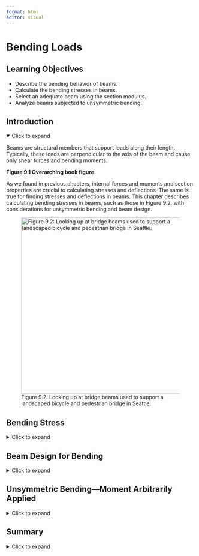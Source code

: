 ```yaml
---
format: html
editor: visual
---
```


# Bending Loads {#sec-bending-loads}

::: {.callout-note icon="false"}
## Learning Objectives

-   Describe the bending behavior of beams.
-   Calculate the bending stresses in beams.
-   Select an adequate beam using the section modulus.
-   Analyze beams subjected to unsymmetric bending.
:::

## Introduction {.unnumbered}

<details open>

<summary>Click to expand</summary>

Beams are structural members that support loads along their length. Typically, these loads are perpendicular to the axis of the beam and cause only shear forces and bending moments.

**Figure 9.1 Overarching book figure**  

As we found in previous chapters, internal forces and moments and section properties are crucial to calculating stresses and deflections. The same is true for finding stresses and deflections in beams. This chapter describes calculating bending stresses in beams, such as those in Figure 9.2, with considerations for unsymmetric bending and beam design.

![Figure 9.2: Looking up at bridge beams used to support a landscaped bicycle and pedestrian bridge in Seattle.](images/CH9%20PNGs/Figure%209.2.jpg){fig-align="center" width="470"}

</details>

## Bending Stress {#sec-9.1}

<details>

<summary>Click to expand</summary>

This section will discuss bending behavior of straight, symmetric, homogeneous beams. This section will be limited to beams that have a cross section that is symmetric with an axis and the bending moment is around an axis that is perpendicular to the axis of symmetry. Examine the initially unaltered beam depicted in Figure 9.3, characterized by a rectangular cross-section, and annotated with both horizontal and vertical grid lines.

![Figure 9.3: An unloaded beam with a rectangular cross-section.](images/CH9%20PNGs/Figure%209.3.png){fig-align="center" width="278"}

Upon the application of a bending moment, the tendency emerges to deform these lines, conforming to the pattern illustrated in Figure 9.4. Observe the curvature of the horizontal lines, and note that the vertical lines, while maintaining straightness, undergo a rotation. The application of a bending moment induces stretching in the material at the bottom section of the bar and compression in the material at the top section. As a result, within the transitional zone between these two regions, there exists a surface known as the **neutral surface**, where the horizontal fibers of the material experience no change in length (no compression or tension). When viewed on a cross-section, the neutral surface appears as a horizontal line known as the **neutral axis**.

![Figure 9.4: The deformation of the beam in Figure 9.3 when subjected to a symmetric bending moment.](images/CH9%20PNGs/Figure%209.4.png){fig-align="center" width="281"}

We can make a similar observation when a kids toy undergoes bending as shown in Figure 9.5. This toy is subjected to a bending moment in the opposite direction of the beam in Figure 9.4, this will switch the behavior of the top and the bottom surfaces. Notice in Figure 9.5 the fibers at the top are pulled apart while the bottom surface fibers are pushed together.

![Figure 9.5: The distortion of a kid's toy when undergoing bending.](images/CH9%20PNGs/Figure%209.5.jpg){fig-align="center" width="322"}

We can take this knowledge about deformations due to bending and apply it to the failure of the column in Figure 9.6. Notice that the column was fixed at the base and was subjected to a transverse force that caused failure. The fibers on the right side of the column failure point were pulled apart while the fibers on the left side of the column failure point were compressed.

![Figure 9.6: Column failure due to bending.](images/CH9%20PNGs/Figure%209.6.jpg){fig-align="center" width="407"}

We will make the following assumptions about deformations due to bending:

-   There must be a neutral surface parallel to both the upper and lower surfaces, where the length remains constant.

-   Throughout the deformation, all cross sections of the beam remain plan and perpendicular to the longitudinal axis.

-   The cross section will keep it's shape, we will ignore the Poisson effects discussed in chapter 4 of this text.

![Figure 9.7: Element in beam bending.](images/CH9%20PNGs/Figure%209.7.png){fig-align="center" width="327"}

To understand bending stress in a beam subjected to arbitrary loads, examine a small element extracted from the beam in Figure 9.7. The derivation of the bending strain equation remains unaffected by the beam type or specific loads. Remember the fundamental definition of normal strain:

$$
\varepsilon=\frac{\delta}{L}
$$

We can use this to calculate the normal strain along AB in our beam.

$$
\varepsilon=\frac{\overline{A^{\prime} B^{\prime}}-\overline{A B}}{\overline{A B}}
$$

Distance y is measured relative to the neutral surface and is positive above the neutral surface and negative below. Prior to bending, the line AB is the same length at all values of y. However, when bending occurs, the length of A'B' varies. The length A'B' experiences a reduction in length as the section moves farther above the neutral surface, and conversely, it undergoes an increasing extension below the neutral surface. By definition, the length of the neutral surface doesn't change and remains the same as length AB. We can describe the lengths AB and A'B' using the radius of curvature (ρ) and the differential angle (dθ) shown in Figure 9.7.

$$
\begin{gathered}
\overline{A B}=\rho d \theta \\
\overline{A^{\prime} B^{\prime}}=(\rho-y) d \theta
\end{gathered}
$$

We can now substitute these lengths into our strain equation:

$$
\varepsilon=\frac{(\rho-y) d \theta-\rho d \theta}{\rho d \theta}
$$

Simplifying

$$
\begin{gathered}
\varepsilon=\frac{\rho d \theta-y d \theta-\rho d \theta}{\rho d \theta} \\
\varepsilon=\frac{-y d \theta}{\rho d \theta} \\
\varepsilon=-\frac{y}{\rho}
\end{gathered}
$$

This relationship shows us that the longitudinal strain, ε, varies lineraly with the distance, y, from the neutral surface. The maximum stress occurs at the outermost fibers, extreme top and bottom of the section. We call this maximum distance from the netrual surface, c. We can now write a relationship for the maximum absolute value of the strain, ε~m~.

$$
\begin{gathered}
\frac{\varepsilon}{\varepsilon_{\max }}=-\frac{y / \rho}{c / \rho} \\
\varepsilon=-\left(\frac{y}{c}\right) \varepsilon_{\max }
\end{gathered}
$$

Assuming that our material behaves in a linearly elastic manner, we can use Hooke's Law, $\sigma = E \epsilon$, to rewrite the strain relationship above into a relationship of stresses:

$$
\sigma=-\left(\frac{y}{c}\right) \sigma_{\max }
$$

Therefore, similar to the variation in normal strain, normal stress, σ, will fluctuate from zero at the neutral surface to a maximum value, σ~max~, at a distance c from the neutral surface as shown in Figure 9.8.

![Figure 9.8: Bending stress variation.](images/CH9%20PNGs/Figure%209.8.png){fig-align="center" width="338"}

To determine the position of the neutral surface, we necessitate the condition where the resultant force generated by the stress distribution across the cross-sectional area is equal to zero.

$$
0=\int_A F_{\text {resultant }}=\int_A \sigma d A
$$

We can now substitute our previous relationship between stress and distance from neutral axis.

$$
\begin{aligned}
& 0=\int_A-\left(\frac{y}{c}\right) \sigma_{\max } d A \\
& 0=-\frac{\sigma_{\max }}{c} \int_A y d A
\end{aligned}
$$

Since $-\frac{\sigma_{\max }}{c}$ does not equal zero we are left with:

$$
0=\int_A y d A
$$

This integral represents the first moment of area, as discussed in section 8.1. This equation indicates that the first moment of the cross-section about its neutral axis must be zero. Recall that the location of the centroid was determined by $\bar{y}=\frac{\int_A y d A}{A}$. Consequently, for a member experiencing pure bending and as long as the stresses remain within the elastic range, the neutral axis traverses through the centroid of the section since $\bar{y}$ (the distance from the neutral axis to the centroid) is zero.

We can ascertain the stress in the beam by setting the moment M equal to the moment produced by the stress distribution around the neutral axis.

$$
d M=y d F
$$

Since

$$
d F=\sigma d A
$$

We can write

$$
\begin{gathered}
M=\int_A y d F=\int_A y(\sigma d A)=\int_A y\left(-\frac{y}{c} \sigma_{\max }\right) d A \\
M=\frac{\sigma_{\max }}{c} \int_A y^2 d A
\end{gathered}
$$

You might notice that the integral, $\int_A y^2 d A$, represents the moment of inertia, or second moment of area, of the cross-sectional area about the neutral axis. We will denote the moment of inertia with **I**. This topic was covered in Section 8.2 of this text if you need a review.

Rearranging the previous equation to obtain the **flexure formula**:

$$
\sigma_{\max }=\frac{M c}{I}
$$

Where:

σ~max~ = the maximum normal stress in the beam, note that a complete description includes magnitude, units, tension, or compression \[Pa, psi\]

M = the internal moment calculated about the neutral axis of the cross section, determined from method of sections or shear and moment diagrams \[N·m, lb·in.\]

c = the perpendicular distance from the neutral axis to the point the farthest away from the neutral axis \[m, in.\]

I = the moment of inertial or second moment of area about the neutral axis \[m^4^, in.^4^\]

We know from previous derivation that:

$$
\sigma=-\left(\frac{y}{c}\right) \sigma_{\max }
$$

we can rearrange to provide the following relationship:

$$
\frac{\sigma_{\max }}{c}=-\frac{\sigma}{y}
$$

We can determine a similar flexure formula to calculate the bending stress at any point along the cross section:

$$
\sigma=-\frac{M y}{I}
$$

Similar to chapter 2, when reporting normal stress you include if that stress is in tension or compression. During the derivation, we used a beam that was bending concave upwards. In chapter 7 we indicated that this type of moment was considered positive. This leads to compression above the neutral axis and tension below. The inverse is true when the beam is subjected to negative bending moment as shown in Figure 9.9.

![Figure 9.9: Bending stress sign convention.](images/CH9%20PNGs/Figure%209.9.png){fig-align="center" width="499"}

::: {#example-9.1 .callout-tip collapse="true" icon="false"}
## Example 9.1

A beam with the shown cross section is subjected to a positive moment of 50 k-in. Calculate the normal stress at the top, bottom, and interface between flange and web.

![](images/CH9%20PNGs/Example%209.1%20part%201.png){fig-align="center" width="292"}

::: {.callout-tip collapse="true" icon="false"}
## Solution

We first start with the internal moment, this is a given in the problem statement to be +50k-in. Positive moment indicates that the beam is bending concave up, compression above the neutral axis and tension below.

![](images/CH9%20PNGs/Example%209.1%20part%202.png){fig-align="center" width="267"}

We next need to determine the beam properties—centroid and moment of inertia. Since this is not a standard shape and the shape is not symmetric in the y direction, we will need to calculate this by hand. We cover this shape in detail in chapter 8.

![](images/CH9%20PNGs/Example%209.1%20part%203.png){fig-align="center" width="270"}

| Shape | $A {~(in.^2})$ | $\bar{y}{~(in.})$ | $A\bar{y}{~(in.^3})$     | $I_x{~(in.^4})$ | $d_y{~(in.})$ | $I_x+Ad_y^2{~(in.^4})$ |
|-------|----------------|-------------------|--------------------------|-----------------|---------------|------------------------|
| 1     | 13.5           | 2.25              | 30.375                   | 22.78125        | 1.5           | 53.15625               |
| 2     | 13.5           | 5.25              | 70.875                   | 2.53125         | 1.5           | 32.90625               |
|       | $\sum A$ = 27  |                   | $\sum A\bar{y}$ = 101.25 |                 |               | $\sum I_{x}$ = 86.0625 |

$$
\begin{aligned}
\bar{Y}=\frac{101.25{~in.^3}}{27{~in.^2}} & =3.75{~in.}~~\text{from bottom} \\
& =2.25{~in.}~~\text{from top} \\
\end{aligned}
$$

There are three parts to this problem that change the y value. We will start with calculating the stress at the top of the section, using the flexure formula:

$$
\sigma_{t o p}=-\frac{M y}{I}
$$

Before we plug in our values, we need to ensure that the units are consistent.

-   $M = 50{~kip}\cdot{in.}$

-   $y = 2.25{~in.}$

-   $I = 86.0625{~in.^4}$

Since all units are in kips and inches, we are going to plug into our flexure formula:

$$
\sigma_{top}=-\frac{(50{~kip}\cdot{in.})(2.25{~in.})}{86.0625{~in.}^4}=-1.31{~ksi}
$$

For a complete answer we need to include magnitude, units, and tension or compression. The magnitude is 1.31, the units will be kips/in^2^ or ksi. To determine the tension or compression we will look at the sign of the internal moment and where along the section we are calculating the bending stress. In our example the moment is positive, and we calculate the stress at the top of the section our answer will be in compression.

![](images/CH9%20PNGs/Example%209.1%20part%204.png){fig-align="center" width="268"}

$$
\sigma_{top}=1.31{~ksi}~(C)
$$

Note that, as long as we are careful to use the correct signs for M and y (both positive in this case), the answer will also come out with the correct sign (negative in this case which indicates compression).

We will now calculate the normal stress at the bottom of the beam. The only quantity that changes is the y value -- we will now use the distance from the neutral axis to the bottom of the beam (3.75 in).

$$
\sigma_{btm}=-\frac{(50{~kip}\cdot{in.})(-3.75{~in.})}{86.0625{~in.}^4}=2.18{~ksi}
$$

The moment is positive, so the beam bends concave up, anything below the neutral axis is in tension.

$$
\sigma_{btm}=2.18{~ksi}~(T)
$$

This again works mathematically as long as we use the correct positive sign for the M and negative sign for y (since the point of interest is below the neutral axis). The answer comes out positive, indicating tension and matching our expectation.

Finally, we can calculate the normal stress at the junction of the flange and the web. We will need to find the distance from the neutral axis the flange web junction.

![](images/CH9%20PNGs/Example%209.1%20part%205.png){fig-align="center" width="324"}

![](images/CH9%20PNGs/Example%209.1%20part%206.png){fig-align="center" width="449"}

$$
\sigma_{F / w}=-\frac{(50{~kip}\cdot{in.})(0.75{~in.})}{86.0625{~in.}^4}=-0.436{~ksi}
$$

Since the flange web junction is above the neutral axis and our beam is subjected to positive moment, our bending stress will be in compression.

$$
\sigma_{F/w}=0.436{~ksi}~(C)
$$
:::
:::

::: {#example-9.2 .callout-tip collapse="true" icon="false"}
## Example 9.2

Calculate the maximum tensile and maximum compressive bending stress in the beam shown below.

![](images/clipboard-1391458310.png){fig-align="center" width="364"}

![](images/clipboard-1969407560.png){fig-align="center" width="370"}

::: {.callout-tip collapse="true" icon="false"}
## Solution

The first step is to find the internal forces in the beam so that we can find the maximum positive and negative moments. The best way to do this is to draw the moment diagram. We did this in detail in Example 7.3.

![](images/clipboard-191172276.png){fig-align="center" width="366"}

We can see that the maximum positive moment is 37.125 kN·m and the maximum negative moment is 30 kN·m.

We next need to determine the beam's geometric properties—centroid and moment of inertia. Since this is not a standard shape and the shape is not symmetric in the y direction, we will need to calculate this by hand. We covered this shape in detail in Example 8.2 \[text - link to centroid and moment of inertia example in ch 8\]

![](images/CH9%20PNGs/Example%209.2%20part%205.png){fig-align="center" width="360"}

Find centroid ($\bar{x} = 0$ due to symmetry).

| Shape | $A{~(mm}^2)$      | $\bar{y}{~(mm})$ | $A\bar{y}{~(mm^3})$         |
|-------|-------------------|------------------|-----------------------------|
| 1     | 4,000             | 20               | 80,000                      |
| 2     | 2,800             | 110              | 308,000                     |
| 3     | 7,200             | 200              | 1,440,000                   |
|       | $\sum A$ = 14,000 |                  | $\sum A\bar{y}$ = 1,888,000 |

$\bar{Y}=130.6{~mm}~~\text{from bottom}$

| Shape | $I_x{~(mm^4})$ | $d_y{~(mm})$ | $I_x+Ad_y^2{~(mm^4)}$   |
|-------|----------------|--------------|-------------------------|
| 1     | 533,333        | 110.57       | 49,436,233              |
| 2     | 4,573,333      | 20.57        | 5,758,083               |
| 3     | 960,000        | 69.43        | 35,667,779              |
|       |                |              | I~x~ = 90,862,095 mm^4^ |

The positive bending moment will cause compression at the top of the cross-section and tension at the bottom. The negative bending moment will cause tension at the top and compression at the bottom. It's not obvious by inspection which of these two tensile stresses will be larger, nor which of the two compressive stresses will be larger. We should calculate all four to compare.

Before we plug in our values, we need to ensure that the units are consistent so we will change everything to Newtons and meters.

-   M~pos~ = 37.125 kN·m = 37.125 x 10^3^ N·m

-   M~neg~ = 30 kN·m = 30 x 10^3^ N·m

-   y~top~ = 89.43 mm = 0.08943 m

-   y~btm~ = 130.57 mm = 0.13057 m

-   I~x~ = 90,862,095 mm^4^ = 90.862095 x 10^-6^ m^4^

We will start with calculating the stress at the top and bottom of the section due to the maximum positive moment, using the flexure formula:

$$ \sigma=-\frac{M y}{I} $$

![](images/CH9%20PNGs/Example%209.2%20part%206.png){fig-align="center" width="278"}

$$ \sigma_{top/pos}=-\frac{\left(37.125 \times 10^3{~N}\cdot{m}\right)(0.0893 {~m})}{90.86 \times 10^{-6}{~m}^4}=-36.49{~MPa~(C)} $$

$$ \sigma_{btm/pos}=-\frac{\left(37.125\times10^3{~N}\cdot{m}\right)(-0.13057{~m})}{90.86 \times 10^{-6}{~m}^4}=53.35{~MPa}{~(T)} $$

Now we can do something similar for the maximum negative bending stress.

![](images/CH9%20PNGs/Example%209.2%20part%207.png){fig-align="center" width="262"}

$$ \sigma_{top/neg}=-\frac{\left(-30 \times 10^3{~N}\cdot{m}\right)(0.0893{~m})}{90.86 \times 10^{-6}{~m}^4}=29.48{~MPa~(T)} $$

$$ \sigma_{btm/neg}=-\frac{\left(-30 \times 10^3 \mathrm{~N}\cdot{m}\right)(-0.13057{~m})}{90.86 \times 10^{-6}{~m}^4}=-43.11{~MPa}~{(C)} $$

The overall maximum tensile stress for this beam occurs at the bottom of the section due to positive moment, 53.35 MPa (T). The overall maximum compressive stress (43.11 MPa (C)) also occurs at the bottom of the section in a different part of the beam, but is due to the negative moment.
:::
:::

For many situations the overall largest stress would be sufficient. However, there are materials that behave differently depending on whether they are subjected to tensile or compressive stress. Concrete is a good example of this, as it is relatively strong against compressive stresses but very weak against tensile stresses. Steel rebar is placed inside concrete members to support the tensile stresses as shown in Figure 9.10. At this point in your engineering career it is good practice to report both the maximum tensile and compressive stresses at each critical point on the beam.

![Figure 9.10: The end of the prestressed concrete beam showing the prestressing steel and rebar](images/figure%209.10%20(needs%20replacement).jpg){fig-align="center" width="493"}

::: callout-warning
## Step-by-step: Calculating Bending Stress

1.  Determine the **internal moment** at the point to which you want to calculate the bending stress. If you know the point along the length of the beam that you are investigating, then you can cut a section and apply equilibrium equations to determine this moment. If you need to find the maximum bending stress then draw the moment diagram to find the maximum internal moment. (Review of this is in chapter 7 of this text).
2.  Determine the section properties of the beam. This will require knowing the location of the **centroid**, **neutral axis**, and the **moment of inertia**. (Review of this is in Chapter 8 of this text or a table listing values of I for selected common shapes is in the Appendix.)
3.  Identify the specific **location on the section** for which you are computing the normal stress, y (or c, if you are calculating the maximum normal stress.)
4.  Ensure that the units of M, I, and y (or c) are consistent then use one of the flexure formulas to calculate bending stress. Ensure that the result contains the magnitude, units, and tension or compression.
:::

</details>

## Beam Design for Bending {#sec-9.2}

<details>

<summary>Click to expand</summary>

Frequently, beam design is governed by the bending moment. In this section, we will leverage our understanding of bending stress to design beams capable of withstanding their applied internal moments. We will design two common categories of beams. We'll start with rolled steel beams of varying cross sections. You can find a sampling of these standard shapes in Appendix A of this text. We'll then discuss rectangular cross-sections, which are common for timber beams.

A safe design requires that the allowable stress of the material used is greater than the stress due to the loading. When we design a structure, we need to know what the material properties are so that we can produce safe designs. In the flexure equation for maximum bending stress, $\sigma_m=\frac{M_{\max } c}{I}$, there are four variables: σ~m~, M~max~, c, and I. We will start with the allowable stress of the material, σ~all~, and use the \|M~max~\| derived from the loading condition. What is left are section properties, I, and c. For standard shapes these are combined into one variable, section modulus (S):

$$
S=\frac{I}{c}
$$

We can substitute this value into the flexure formula and rearrange for S~min~—the minimum allowable value of the section modulus for the beam:

$$
S_{\text {min }}=\frac{\left|M_{\max }\right|}{\sigma_{\text {all }}}
$$

### Design of Standard Steel Sections

As long as we design our beam such that its section modulus is larger than S~min~, the beam is guaranteed not to fail due to bending stress. Rolled steel beams tend to have relatively complex cross-sections with multiple dimensions that can be varied in order to alter its section modulus and therefore its resistance to bending stress. Designing each dimension individually would be time consuming and it would be costly to manufacture a unique beam for every loading condition. Instead, beams are mass produced in standard sizes and engineers simply select the most appropriate beam for their specific need. There will be many standard steel shapes that will satisfy this equation, meaning they will be safe. Engineering is determining which of the shapes that work you will use. Often there are many criteria that you will need to consider. In this section we will use cost to determine the shape. Steel beams are priced by their weight, the higher the weight the more expensive. To choose the most economical shape, we will choose the shape with the smallest weight (smallest cross-sectional area).

There are basic structural steel shapes that have standardized cross sectional dimensions. W shapes (standing for Wide Flange) are often used for beam design as they have an efficient cross section. Figure 9.11 is a sample of the beam table in the Appendix.

**Figure 9.11: Portion of the W Section table from Appendix A**

Each beam has a designation that gives us quick information about the section, see Figure 9.12.

![Figure 9.12: Description of the Shape designation in U.S. Customary Units.](images/CH9%20PNGs/Figure%209.12.png){fig-align="center" width="368"}

Notice in the sample beam section table in Figure 9.11 they are all W shapes and grouped by approximate height (first number). Within each height grouping the shapes are arranged from lightest to heaviest (second number) when going from the bottom to top of the height grouping. For each standard shape in this table the cross-sectional area, depth (height), flange and web dimensions, moment of inertia in the x and y directions, section modulus, in the x and y direction, and the radius of gyration in the x and y directions (this is a geometric property related to buckling, we will use this in chapter 15 of this text) are given.

In certain instances, the selection of a section might be constrained by factors such as the permissible depth of the cross-section or the allowable deflection of the beam. This discussion is limited to materials that behave the same in tension and compression. If this is not the case (such as when you use concrete), then you may need to check multiple points along the length of the beam. Additionally, if the section is not symmetric about the neutral axis, the maximum tensile and compressive stresses may not occur at the point where M is max or min. Lastly, this procedure only considers bending stresses. Although bending stresses do control the design of most beams, there are instances where shear or deflection will control. We will discuss this more in chapter 11 in this text.

::: {#example-9.3 .callout-tip collapse="true" icon="false"}
## Example 9.3

Knowing that the allowable normal stress for the steel used is 24 ksi, select the most economical wide-flange beam to support the loading shown.

![](images/CH9%20PNGs/Example%209.3%20part%201.png){fig-align="center" width="364"}

::: {.callout-tip collapse="true" icon="false"}
## Solution

The first step is to find the internal forces in the beam, we will start by calculating the reactions.

![](images/CH9%20PNGs/Example%209.3%20part%202.png){fig-align="center" width="365"}

$$
\begin{aligned}
\sum& F_x =A_x =0\\
\sum& M_A =-8{~kips}(5{~ft})+5{~kips}(11{~ft})-(3\frac{kips}{ft}*6{~ft})(17{~ft})+B_y(20{~ft})=0 \\
&B_y =14.55{~kips} \\
\sum& F_y=A_y-8{~kips}+5{~kips}-(3\frac{kips}{ft})*6{~ft})+14.55{~kips}=0 \\
&A_y=6.45{~kips}
\end{aligned}
$$

Now that we have the reactions, we can build the shear diagram. We will start on the left side and go up the reaction at support A, 6.45 kips. We will continue along the beam following the loads to finish the shear diagram.

![](images/CH9%20PNGs/Example%209.3%20part%203.png){fig-align="center" width="352"}

To build the moment diagram we will calculate the area under the curve from the shear diagram using geometry. We will calculate the area of three rectangles and two triangles.

$$
\begin{aligned}
& A_1=(6.45)(5)=32.25 \\
& A_2=(1.55)(6)=9.3 \\
& A_3=(3.45)(3)=10.35 \\
& \frac{18}{6}=\frac{3.45}{x} \quad \therefore \text{ x}=1.15 \text{ ft, } \text{ y}=6-1.15=4.85 \text{ ft} \\
& A_4=\frac{1}{2}(1.15)(3.45)=1.98 \\
& A_5=\frac{1}{2}(4.85)(1455)=35.28 \\
&
\end{aligned}
$$

From the moment diagram we can see that \|M~max~\| = 35.28 kip\*ft. We will use this value and σ~all~ = 24 ksi (given in the problem statement) to calculate the minimum section modulus needed, *S~min~*.

$$
\begin{aligned}
& S_{min}=\frac{|M_\text{max}|}{\sigma_\text{all}} \\
& S_{min}=\frac{(35.28{~kip}\cdot{ft})(12\frac{in.}{ft})}{24{~ksi}} \\
& S_{min}=17.64{~in}^3
\end{aligned}
$$

Now that we know the minimum section modulus needed for this beam, we will go to the standard beam table in Appendix A. Focusing on the S~x~ column, we will start at the bottom of the table and choose one shape from each height section that is applicable.

For our beam, the following sections will be adequate for bending:

-   W8 x 21

-   W10 x 19

-   W12 x 22

-   W14 x 22

We didn't choose any from the W4, W5, and W6 groupings because none of these beams have a section modulus greater than 17.64 in^3^. We also didn't continue with groupings greater than W14 because those sections are far larger than what we need as noted by the weight (second number in the designation).

Now we will choose the most economical beam by comparing the last number in the designation, as this represents the weight per foot of the beam. The most economical section for this material and loading is the **W10 x 19**. This beam weighs 19 lb/ft and is the lightest of the beams we identified.
:::
:::

::: callout-warning
## Step-by-step: Most Economical Beam Design (standard shapes)

1.  Establish the allowable stress, σ~all~, value of sigma for the chosen material by referring to a table of material properties or consulting design specifications. Proceed with the following steps assuming that σ~all~ is the same for tension and compression.
2.  Determine the maximum absolute value of the bending moment \|M~max~\| **i**n the beam by drawing the shear force and bending moment diagrams. (Review of this is in chapter 7 of this text).
3.  Calculate the minimum allowable value of the section modulus using this equation: $S_{\text {min }}=\frac{\left|M_{\max }\right|}{\sigma_{\text {all }}}$
4.  For a rolled steel beam, refer to the relevant table in the Appendix. Among the accessible beam sections, focus solely on those with a section modulus surpassing the minimum value calculated in step 3, S **≥** S~min~. Start at the bottom of the table and select one beam in each height section (if applicable). Then from this short list, choose the section with the smallest weight per unit length, as it represents the most economical option for which S **≥** S~min~. It's essential to note that this choice may not necessarily correspond to the section with the smallest S value.
:::

### Design of Rectangular Sections

Rectangular cross-sections are common for timber beams. There are only two dimensions that need to be specified, base and height. While there are standard rectangular cross-sections too (e.g., 2" x 4") we'll approach the design of rectangular cross-sections by assuming that one dimension scales with the other and so we only need to specify a single dimension. Rather than select from a list of standard cross-sections, we'll specify this required dimension exactly.

We can calculate the minimum section modulus as before

$$
S_{\text {min }}=\frac{\left|M_{\text {max }}\right|}{\sigma_{\text {all }}}
$$

Now set this value

$$
S_{\text {min }}=\frac{I}{c}
$$

For a rectangle

$$
\begin{gathered}
I=\frac{b h^3}{12} \\
c=\frac{h}{2}
\end{gathered}
$$

So

$$
S_{\text {min }}=\frac{I}{c}=\frac{2 b h^3}{12 h}=\frac{b h^2}{6}
$$

Problems will be set up such that there is a relationship between b and h, which leaves only one unknown that can be solved for directly. This will be the minimum acceptable size for this dimension—anything larger than the calculated value will not fail due to bending stress.

::: {#example-9.4 .callout-tip collapse="true" icon="false"}
## Example 9.4

A simply supported timber beam spans a gap of 10 m. It is subjected to a uniform distributed load w = 15 kN/m as shown. The beam has a rectangular cross-section and will be manufactured such that the height is 2x the base. Determine the minimum acceptable dimensions for the cross-section of this beam if the maximum allowable bending stress of the timber is 12 MPa.

![](images/CH9%20PNGs/Example%209.4%20part%201.png){fig-align="center" width="335"}

::: {.callout-tip collapse="true" icon="false"}
## Solution

The allowable stress is given as σ~all~ = 12 MPa. Determine the magnitude of the maximum internal bending moment by drawing the shear force and bending moment diagrams. Since the loading is symmetric, the total applied load of 15 \* 10 = 150 kN will be split evenly between the two supports. The reaction force at each support will be 75 kN.

![](images/CH9%20PNGs/Example%209.4%20part%202.png){fig-align="center" width="332"}

The magnitude of the maximum internal bending moment \|M~max~\| = 187.5 kN·m

Now we can determine the required section modulus. Be careful with the order of magnitude of the bending moment and allowable stress.

$$
S_\text{min}=\frac{187.5\times10^3{~N}\cdot{m}}{12\times10^6\frac{N}{m^2}}=0.015625{~m}^3
$$

We can use this value to determine the required dimensions of the cross-section. Recall that h = 2b for this beam.

$$
\begin{gathered}
S_{min}=0.015625{~m^3}=\frac{b h^2}{6}=\frac{b(2 b)^2}{6}=\frac{4 b^3}{6}=\frac{2}{3} b^3 \\
b^2=\frac{3}{2} * 0.015625{~m^3}=0.0234375{~m^3} \\
b=~^3\sqrt{0.0234375}=0.286{~m} \\
b=286{~mm} \\
h=2b=2 * 286=572{~mm}
\end{gathered}
$$

The minimum required dimensions to ensure this beam doesn't fail due to bending stress are b = 286 mm and h = 572 mm.
:::
:::

For the purposes of this text, it is appropriate to give exact answers to 3 significant figures. In practice we wouldn't generally specify the required dimension down to the mm since this is unnecessarily precise to manufacture. It is more practical to design to perhaps the nearest 10 mm, remembering to always round up. For example, we calculated the required dimension b = 153 mm. We must not round this down to 150 mm as this are below the required value, but rounding up to 160 mm would be acceptable. While not included in this problem, there would also be a factor of safety (@sec-4.8) included in all designs in practice.

::: {.callout-warning icon="false"}
## Step-by-step: Most Economical Beam Design (rectangular sections)

1.  Establish the allowable stress, σ~all~, value of sigma for the chosen material by referring to a table of material properties or consulting design specifications. Proceed with the following steps assuming that σ~all~ is the same for tension and compression.
2.  Determine the maximum absolute value of the bending moment \|M~max~\| in the beam by drawing the shear force and bending moment diagrams. (Review of this is in Chapter 7 of this text).
3.  Calculate the minimum allowable value of the section modulus using this equation: $S_{\text {min }}=\frac{\left|M_{\text {max }}\right|}{\sigma_{\text {all }}}$
4.  Set this $S_{\min }=\frac{b h^2}{6}$, substitute in the given relationship between b and h, and solve for the unknown dimension.
:::

</details>

## Unsymmetric Bending—Moment Arbitrarily Applied {#sec-9.3}

<details>

<summary>Click to expand</summary>

Occasionally, a member may experience loading where the bending moment, M, does not align with one of the principal axes of the cross-section. In such cases, it is advisable to initially resolve the moment into components along the principal axes. Subsequently, the flexure formula can be applied to ascertain the normal stress induced by each moment component. Finally, by employing the principle of superposition, the resultant normal stress at the specific point can be determined.

![Figure 9.13: Moment arbitrarily applied to a rectangular cross section.](images/CH9%20PNGs/Figure%209.13.png){fig-align="center"}

To systematize this process, envision a beam with a rectangular cross-section subjected to a moment, **M**, as depicted in Figure 9.13(a). Here, **M** forms an angle, θ, with the maximum principal z-axis, which is the axis of maximum moment of inertia for the cross-section. It is assumed that θ is positive when directed from the positive z-axis towards the positive y-axis. We can resolve **M** into y and z components:

$$
\begin{aligned}
& M_z=M \cos \theta \\
& M_y=M \sin \theta
\end{aligned}
$$

We can see in Figure 9.13 (b) the components of M acting on the rectangular cross section. It is important to keep track of which side of the beam is in compression and tension when subjected to both M~z~ and M~y~. We will use tensile stress as positive and compressive stress as negative. When we look at a +M~z~ we can see that this moment causes the top of the section to be in compression and the bottom of the section to be in tension. When we inspect the section when subjected to +M~y~, we can see that the left side will be in tension while the right side will be in compression. Combining what we know about the sign convention with the flexure formula we can calculate the resultant normal stress at any point on the cross section using the following equation:

$$
\sigma=-\frac{M_z y}{I_z}+\frac{M_y z}{I_y}
$$

Note that for the signs to work correctly we must assign the appropriate sign to the y and z values and to the components of the bending moment. These values are measured from the coordinate system that originates at the centroid where the x axis is coming out of the page. You can also ignore all of the signs and use your spatial awareness to determine if each term is in tension or compression due to the applied moment.

Previously we identified the neutral axis—a line marking points of zero stress, When the bending moment acted around the horizontal axis, the neutral axis was also horizontal and passed through the centroid of the cross-section. When the bending moment acts at an angle (θ) from the horizontal axis, the neutral axis will still pass through the centroid but it will not be horizontal. It too will be at an angle (α). We can now determine the orientation of the neutral axis, as this will commonly not coincide with the axis of bending moment. We can derive the orientation of the neutral axis by setting the previous normal stress equation equal to zero:

$$
0=-\frac{M_z y}{I_z}+\frac{M_y z}{I_y}
$$

Now we can rearrange this to solve for y.

$$
y=\frac{M_y I_z}{M_z I_y} z
$$

Now we can put this equation in terms of M by using $M_z=M \cos \theta$ and $M_y=M \sin \theta$ to obtain:

$$
y=\left(\frac{I_z}{I_y} \tan \theta\right) z
$$

Since the slope of the line is $\tan \alpha=y / z$ where the angle α represents the angle the neutral axis forms with the z axis and can be written as:

$$
\tan \alpha=y / z
$$

::: {#example-9.5 .callout-tip collapse="true" icon="false"}
## Example 9.5

A bending moment M = 400 kip⸱in. is applied around an axis 65° above the negative z-axis as shown. Determine the bending stress at corners A, B, C, and D. Also determine the orientation of the neutral axis with respect to the z-axis.

![](images/CH9%20PNGs/Example%209.5%20part%201.png){fig-align="center" width="410"}

::: {.callout-tip collapse="true" icon="false"}
## Solution

We first determine the components of the bending moment around the y- and z-axes:

$$
\begin{aligned}
& M_y=-400 \sin(65^{\circ})=-362.5{~kip}\cdot{in.} \\
& M_z=-400 \cos(65^{\circ})=-322.6{~kip}\cdot{in.}
\end{aligned}
$$

We'll also need the area moment of inertia around both axes:

$$
\begin{gathered}
I_y=\frac{8 * 15^3}{12}=2250{~in.}^4 \\
I_z=\frac{15 * 8^3}{12}=640{~in.}^4
\end{gathered}
$$

Now we can calculate the stress at each corner using

$$
\sigma=-\frac{M_z y}{I_z}+\frac{M_y z}{I_y}
$$

Pay close attention to the signs used for each term.

A:

$$
\sigma_A=-\frac{-322.6{~kip}\cdot{in.} *-4{~in.}}{640{~in.}^4}+\frac{-362.5{~kip}\cdot{in.} * 7.5{~in.}}{2250{~in.}^4}=-2.02{~ksi}-1.21{~ksi}=-3.23{~ksi}=3.23{~ksi}~(C)
$$

B:

$$
\sigma_B=-\frac{-322.6{~kip}\cdot{in.} * 4{~in.}}{640{~in.}^4}+\frac{-362.5{~kip}\cdot{in.} * 7.5{~in.}}{2250{~in.}^4}=2.02{~ksi}-1.21{~ksi}=0.810{~ksi}=0.810{~ksi }~(T)
$$

C:

$$
\sigma_C=-\frac{-322.6{~kip}\cdot{in.} * 4{~in.}}{640{~in.}^4}+\frac{-362.5{~kip}\cdot{in.} *-7.5{~in.}}{2250{~in.}^4}=2.02{~ksi}+1.21{~ksi}=3.23{~ksi}=3.23{~ksi}~(T)
$$

D:

$$
\sigma_D=-\frac{-322.6{~kip}\cdot{in.} *-4{~in.}}{640{~in.^4}}+\frac{-362.5{~kip}\cdot{in.} *-7.5{~in.}}{2250{~in.}^4}=-2.02{~ksi}+1.21{~ksi}=-0.810{~ksi}=0.810{~ksi}~(C)
$$

Note that due to the symmetry of the cross-section, the stresses at diagonally opposite corners have the same magnitude but opposite signs. This can be used to shorten the problem by only calculating the stresses at two corners (say A and B) and identifying the stresses at the opposite corners.

![](images/CH9%20PNGs/Example%209.5%20part%202.png){fig-align="center" width="308"}

The orientation of the neutral axis is found from:

$$
\begin{gathered}
\tan (\alpha)=\frac{I_z}{I_y} \tan (\theta) \\
\alpha=\tan ^{-1}\left(\frac{640{~in.}^4}{2250{~in.}^4} \tan \left(65^{\circ}\right)\right)=31.4^{\circ}
\end{gathered}
$$
:::
:::

::: {#example-9.6 .callout-tip collapse="true" icon="false"}
## Example 9.6

A bending moment M = 25 kip⸱ft is applied to a W14 x 43 beam around an axis 40° above the positive z-axis as shown. Determine the maximum tensile bending stress in the section and the orientation of the neutral axis with respect to the z-axis.

![](images/CH9%20PNGs/Example%209.6%20part%201.png){fig-align="center" width="313"}

::: {.callout-tip collapse="true" icon="false"}
## Solution

The dimensions of the W14 x 43 beam can be found in Appendix A. We can also look up the area moment of inertia about both axes.

![](images/CH9%20PNGs/Example%209.6%20part%202.png){fig-align="center" width="313"}

$$
\begin{gathered}
I_y=45.2 \text{ in}^4 \\
I_z=428 \text{ in}^4
\end{gathered}
$$

Next determine the components of the bending moment around the y- and z-axes. Since the bending moment is given in kip⸱ft and all of the dimensions are given in inches, we'll convert the bending moment to kip⸱in at this stage.

$$
\begin{aligned}
& M_y=25 \sin \left(40^{\circ}\right) * 12=193{~kip}\cdot{~in.} \\
& M_z=25 \cos \left(40^{\circ}\right) * 12=230{~kip}\cdot{~in.}
\end{aligned}
$$

The bending stress at any point can be calculated using:

$$
\sigma=-\frac{M_z y}{I_z}+\frac{M_y z}{I_y}
$$

The maximum tensile bending stress will occur at the corner where both of these terms are positive. Since both M~z~ and My are positive, it should be apparent that the y-distance should be negative and the z-distance should be positive, so the maximum tensile bending stress will occur at the bottom left corner. At this point, $y=-\frac{13.7{~in.}}{2}=-6.85{~in.}$ and $z=\frac{8{~in.}}{2}=4{~in.}$.

$$
\sigma=-\frac{230{~kip}\cdot{in.} *-6.85{~in.}}{428{~in.}^4}+\frac{193{~kip}\cdot{in.} * 4{~in.}}{45.2{~in.}^4}=3.68{~ksi}+17.1{~ksi}=20.8{~ksi}~(T)
$$

![](images/CH9%20PNGs/Example%209.6%20part%203.png){fig-align="center" width="304"}

The orientation of the neutral axis is found from:

$$
\begin{gathered}
\tan (\alpha)=\frac{I_z}{I_y} \tan (\theta) \\
\alpha=\tan ^{-1}\left(\frac{428{~in.}^4}{45.2{~in.}^4} \tan \left(40^{\circ}\right)\right)=82.8^{\circ}
\end{gathered}
$$
:::
:::

::: callout-warning
## Step-by-step: Unsymmetric Bending

1.  Determine the geometric properties of the cross-section, including centroid location and area moments of inertia ($I_y~\text{and}~I_z$)

2.  Determine the point of interest and the distances in the y- and z-directions from the centroid to this point ($y~\text{and}~z$)

3.  Determine the y- and z-components of the internal bending moment $M_y~\text{and}~M_z$

4.  Calculate the bending stress at the point of interest from $\sigma=-\frac{M_z y}{I_z}+\frac{M_y z}{I_y}$
:::

</details>

## Summary {.unnumbered}

<details>

<summary>Click to expand</summary>

::: {.callout-note icon="false"}
## Key takeaways

Beams under load will experience normal stresses that vary linearly along the height of the cross section. Assuming that the material is homogenous and linear elastic, the flexure formula can be used to calculate the normal stresses. Care must be taken to ensure that bending stresses are reported with magnitude units and tension/compression.

Engineers designing beams must consider the response of the beam to bending stress, amongst other criteria. We start the design process in this chapter by using the allowable stress and maximum moment to determine the minimum section modulus. This minimum section modulus is used to choose an adequate, economical beam shape. We will discuss future chapters additional criteria to design a beam.

When a member experiences loading where the bending moment, M, does not align with one of the principal axes of the cross-section, a method of super position is used to determine the resultant normal stress at a specific point. We can also calculate the orientation of the of the neutral axis due to this unsymmetric loading.
:::

::: {.callout-note icon="false"}
## Key equations

**Flexure formulas:** 

$$
\begin{gathered}
\sigma_{\max }=\frac{M c}{I} \\
\sigma=\frac{M y}{I}
\end{gathered}
$$

**Unsymmetric bending—moment arbitrarily applied**:

$$
\sigma=-\frac{M_z y}{I_z}+\frac{M_y z}{I_y}
$$

**Orientation of the neutral axis**:

$$
\tan \alpha=\frac{I_z}{I_y} \tan \theta
$$
:::

</details>
